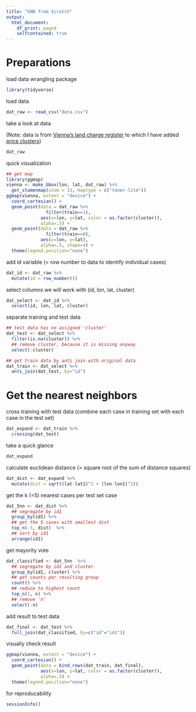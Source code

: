 ```yaml
---
title: "kNN from Scratch"
output:
  html_document:
    df_print: paged
    selfcontained: true
---
```


# Preparations

load data wrangling package

```r
library(tidyverse)
```


load data

```r
dat_raw <- read_csv("data.csv")
```


take a look at data

(Note: data is from [Vienna's land charge register](https://www.data.gv.at/katalog/dataset/stadt-wien_kaufpreissammlungliegenschaftenwien){target="_blank"} to which I have added [price clusters](http://www.bernhardlearns.com/2017/10/finding-viennas-house-price-regions.html){target="_blank"})

```r
dat_raw
```

quick visualization

```r
## get map
library(ggmap)
vienna <- make_bbox(lon, lat, dat_raw) %>% 
  get_stamenmap(zoom = 13, maptype = c("toner-lite"))
ggmap(vienna, extent = "device") +
  coord_cartesian() +
  geom_point(data = dat_raw %>%
               filter(train==1),
             aes(x=lon, y=lat, color = as.factor(cluster)),
             alpha=.5) +
  geom_point(data = dat_raw %>%
               filter(train==0),
             aes(x=lon, y=lat),
             alpha=.5, shape=4) +
  theme(legend.position="none")
```



add id variable (= row number to data to identify individual cases)

```r
dat_id <- dat_raw %>%
  mutate(id = row_number())
```

select columns we will work with (id, lon, lat, cluster)

```r
dat_select <- dat_id %>%
  select(id, lon, lat, cluster)
```

separate training and test data

```r
## test data has no assigned 'cluster'
dat_test <- dat_select %>% 
  filter(is.na(cluster)) %>%
  ## remove cluster, because it is missing anyway
  select(-cluster)

## get train data by anti join with original data
dat_train <- dat_select %>%
  anti_join(dat_test, by="id")
```

# Get the nearest neighbors

cross training with test data (combine each case in training set with each case in the test set)

```r
dat_expand <- dat_train %>% 
  crossing(dat_test)
```

take a quick glance

```r
dat_expand
```

calculate euclidean distance (= square root of the sum of distance squares)

```r
dat_dist <- dat_expand %>%
  mutate(dist = sqrt((lat-lat1)^2 + (lon-lon1)^2))
```

get the k (=5) nearest cases per test set case

```r
dat_5nn <- dat_dist %>%
  ## segregate by id1
  group_by(id1) %>%
  ## get the 5 cases with smallest dist
  top_n(-5, dist)  %>%
  ## sort by id1
  arrange(id1)
```

get mayority vote

```r
dat_classified <- dat_5nn  %>%
  ## segregate by id1 and cluster
  group_by(id1, cluster) %>%
  ## get counts per resulting group
  count() %>%
  ## reduce to highest count
  top_n(1, n) %>%
  ## remove 'n'
  select(-n)
```

add result to test data

```r
dat_final <- dat_test %>%
  full_join(dat_classified, by=c("id"="id1"))
```


visually check result

```r
ggmap(vienna, extent = "device") +
  coord_cartesian() +
  geom_point(data = bind_rows(dat_train, dat_final),
             aes(x=lon, y=lat, color = as.factor(cluster)),
             alpha=.5) +
  theme(legend.position="none")
```


for reproducability

```r
sessionInfo()
```

